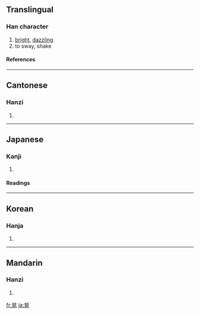 {{see|晄}}

==Translingual==
===Han character===
{{Han char|rn=72|rad=日|as=06|sn=10|four=6021<sub>1</sub>|canj=日火一山 (AFMU)}}
# [[bright]], [[dazzling]]
# to sway, shake
====References====
{{Han ref|kx=0494.240|dkj=13891|dj=0860.010|hdz=21507.060|uh=6643|ud=26179|bh=AECC|bd=44748}}
----
==Cantonese==
===Hanzi===
{{yue-hanzi|jyut=|y=fong2}}
# {{defn|Cantonese}}
----
==Japanese==
===Kanji===
{{ja-kanji|grade=|rs=日06}}
# {{defn|Japanese}} 
====Readings====
{{ja-readings|on=[[こう]] (kō)|kun=[[あきらか]] (akiraka)}}
----
==Korean==
===Hanja===
{{ko-hanja|hangeul=황|eumhun=|rv=hwang|mr=hwang|y=hwang}}
# {{defn|Korean}}
----
==Mandarin==
===Hanzi===
{{cmn-hanzi|pin=[[huǎng]] ([[huang3]]), [[huàng]] ([[huang4]])|wg=huang<sup>3</sup>, huang<sup>4</sup>}}
# {{defn|Mandarin}}

[[fr:晃]]
[[ja:晃]]